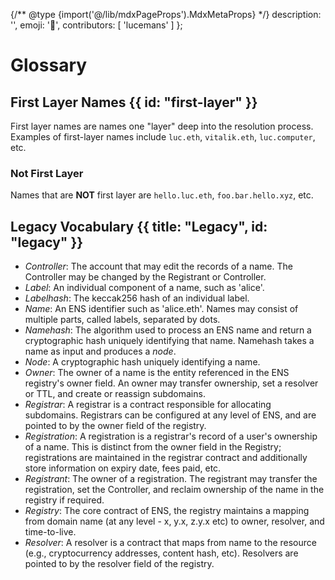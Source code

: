 
{/** @type {import('@/lib/mdxPageProps').MdxMetaProps} */}
    description: '',
    emoji: '📓',
    contributors: [
        'lucemans'
    ]
};

# Glossary

<WIP />

## First Layer Names {{ id: "first-layer" }}

First layer names are names one "layer" deep into the resolution process. Examples of first-layer names include `luc.eth`, `vitalik.eth`, `luc.computer`, etc.

### Not First Layer
Names that are **NOT** first layer are `hello.luc.eth`, `foo.bar.hello.xyz`, etc.

## Legacy Vocabulary {{ title: "Legacy", id: "legacy" }}

* _Controller_: The account that may edit the records of a name. The Controller may be changed by the Registrant or Controller.
* _Label_: An individual component of a name, such as 'alice'.
* _Labelhash_: The keccak256 hash of an individual label.
* _Name_: An ENS identifier such as 'alice.eth'. Names may consist of multiple parts, called labels, separated by dots.
* _Namehash_: The algorithm used to process an ENS name and return a cryptographic hash uniquely identifying that name. Namehash takes a name as input and produces a _node_.
* _Node_: A cryptographic hash uniquely identifying a name.
* _Owner_: The owner of a name is the entity referenced in the ENS registry's owner field. An owner may transfer ownership, set a resolver or TTL, and create or reassign subdomains.
* _Registrar_: A registrar is a contract responsible for allocating subdomains. Registrars can be configured at any level of ENS, and are pointed to by the owner field of the registry.
* _Registration_: A registration is a registrar's record of a user's ownership of a name. This is distinct from the owner field in the Registry; registrations are maintained in the registrar contract and additionally store information on expiry date, fees paid, etc.
* _Registrant_: The owner of a registration. The registrant may transfer the registration, set the Controller, and reclaim ownership of the name in the registry if required.
* _Registry_: The core contract of ENS, the registry maintains a mapping from domain name (at any level - x, y.x, z.y.x etc) to owner, resolver, and time-to-live.
* _Resolver_: A resolver is a contract that maps from name to the resource (e.g., cryptocurrency addresses, content hash, etc). Resolvers are pointed to by the resolver field of the registry.